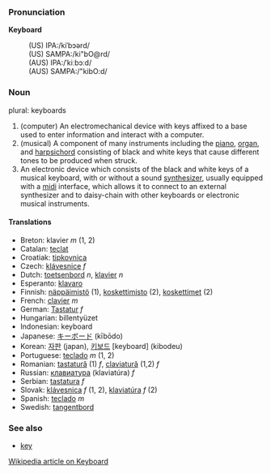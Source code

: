===Pronunciation===

'''Keyboard'''
:(US) IPA:/kiˈbɔərd/
:(US) SAMPA:/ki"bO@rd/
:(AUS) IPA:/ˈkiːbɔːd/
:(AUS) SAMPA:/"kibO:d/

===Noun===

plural: keyboards

# (computer) An electromechanical device with keys affixed to a base used to enter information and interact with a computer.
# (musical) A component of many instruments including the [[piano]], [[organ]], and [[harpsichord]] consisting of black and white keys that cause different tones to be produced when struck.
# An electronic device which consists of the black and white keys of a musical keyboard, with or without a sound [[synthesizer]], usually equipped with a [[midi]] interface, which allows it to connect to an external synthesizer and to daisy-chain with other keyboards or electronic musical instruments.

====Translations====
*Breton: klavier  ''m'' (1, 2)
*Catalan: [[teclat]] 
*Croatiak: [[tipkovnica]]
*Czech:  [[klávesnice]]  ''f''
*Dutch: [[toetsenbord]] ''n'', [[klavier]] ''n''
*Esperanto: [[klavaro]]
*Finnish: [[näppäimistö]] (1), [[koskettimisto]] (2), [[koskettimet]] (2)
*French: [[clavier]] ''m''
*German: [[Tastatur]] ''f''
*Hungarian: billentyüzet
*Indonesian: keyboard
*Japanese: [[キーボード]] (kībōdo)
*Korean: [[자판]] (japan), [[키보드]] [keyboard] (kibodeu)
*Portuguese: [[teclado]] ''m'' (1, 2)
*Romanian: [[tastatură]] (1) ''f'', [[claviatură]] (1,2) ''f''
*Russian: [[клавиатура]] (klaviat&uacute;ra) ''f''
*Serbian: [[tastatura]] ''f''
*Slovak: [[klávesnica]]  ''f'' (1, 2), [[klaviatúra]] ''f'' (2)
*Spanish: [[teclado]] ''m''
*Swedish: [[tangentbord]]

===See also===
*[[key]]
[http://en.wikipedia.org/wiki/Keyboard Wikipedia article on Keyboard]